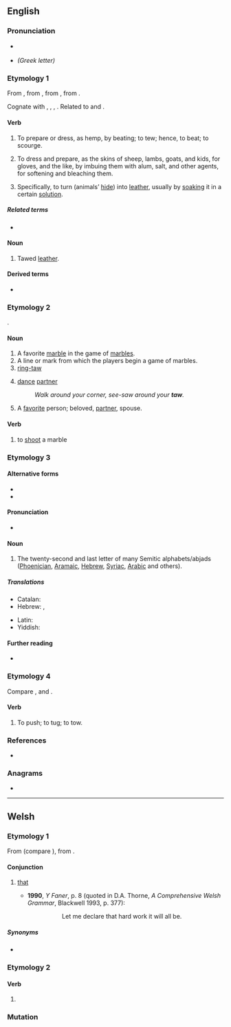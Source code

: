 {{also|Taw}}
==English==

===Pronunciation===
* {{a|UK}} {{IPA|/tɔː/|lang=en}}
* {{homophones|tau|lang=en}} ''(Greek letter)''

===Etymology 1===
{{PIE root|en|dewh₂}}
From {{etyl|enm|en}} {{m|enm|tawen}}, from {{etyl|ang|en}} {{m|ang|tawian||to do, make}}, from {{etyl|gem-pro|en}} {{m|gem-pro|*tawjaną||to make, prepare}}, from {{etyl|ine-pro|en}} {{m|ine-pro|*dewh₂-||to tie to, secure}}.

Cognate with {{cog|nl|touwen||to rope, tether, curry}}, {{cog|nl|tuien||to fasten with ropes}}, {{cog|de|Tau||rope, hawser, cable}}, {{cog|got|𐍄𐌰𐌿𐌾𐌰𐌽||to make, prepare}}. Related to {{l|en|tool}} and {{l|en|tether}}.

====Verb====
{{en-verb}}

# {{lb|en|transitive|obsolete}} To prepare or dress, as hemp, by beating; to tew; hence, to beat; to scourge.
# {{lb|en|transitive}} To dress and prepare, as the skins of sheep, lambs, goats, and kids, for gloves, and the like, by imbuing them with alum, salt, and other agents, for softening and bleaching them.
# {{lb|en|transitive}} Specifically, to turn (animals’ [[hide]]) into [[leather]], usually by [[soak]]ing it in a certain [[solution]].

=====Related terms=====
* {{l|en|tool}}

====Noun====
{{en-noun}}

# {{lb|en|obsolete}} Tawed [[leather]].

====Derived terms====
* {{l|en|tawse}}

===Etymology 2===
{{unk|en}}.

====Noun====
{{en-noun}}

# A favorite [[marble]] in the game of [[marbles]].
# A line or mark from which the players begin a game of marbles.
# [[ring-taw]]
# {{lb|en|square dancing}} [[dance]] [[partner]]
#: ''Walk around your corner, see-saw around your '''taw'''.''
# A [[favorite]] person; beloved, [[partner]], spouse.

====Verb====
{{en-verb}}

# to [[shoot]] a marble

===Etymology 3===

====Alternative forms====
* {{l|en|tav}}
* {{l|en|taf}}

====Pronunciation====
* {{IPA|/ˈtaʊ/|lang=en}}

====Noun====
{{en-noun}}

# The twenty-second and last letter of many Semitic alphabets/abjads ([[Phoenician]], [[Aramaic]], [[Hebrew]], [[Syriac]], [[Arabic]] and others).

=====Translations=====
{{trans-top|Semitic letter}}
* Catalan: {{t+|ca|tau|f}}
* Hebrew: {{t+|he|תָּו|f|tr=tav}}, {{t+|he|ת}} {{qualifier|symbol}}
{{trans-mid}}
* Latin: {{t|la|thau|n}}
* Yiddish: {{t|yi|תּו|m|f|tr=tof}}
{{trans-bottom}}

====Further reading====
* {{pedialite}}

===Etymology 4===
Compare {{m|en|tew||to tow}}, and {{m|en|tow}}.

====Verb====
{{en-verb}}

# To push; to tug; to tow.
#: {{rfquotek|Drayton}}

{{Webster 1913}}

===References===
* {{R:Websters}}

{{topics|en|Hides}}

===Anagrams===
* {{anagrams|en|ATW|AWT|TWA|WAT|WTA|Wat|wat}}

----

==Welsh==

===Etymology 1===
From {{inh|cy|cel-pro|*tāti}} (compare {{cog|sga|at·tá}}), from {{inh|cy|ine-pro|*steh₂-||to stand}}.

====Conjunction====
{{head|cy|conjunction}}

# {{lb|cy|South Wales}} [[that]] {{qualifier|introduces a noun clause, marking it for emphasis}}
#* '''1990''', ''Y Faner'', p.&nbsp;8 (quoted in D.A. Thorne, ''A Comprehensive Welsh Grammar'', Blackwell 1993, p.&nbsp;377):
#*: {{lang|cy|Gadewch imi ddatgan '''taw''' gwaith caled fydd y cyfan.}}
#*:: Let me declare that hard work it will all be.

=====Synonyms=====
* {{l|cy|mai}}

===Etymology 2===

====Verb====
{{head|cy|verb form}}

# {{inflection of|tewi||2|s|impr|lang=cy}}

===Mutation===
{{cy-mut-auto}}